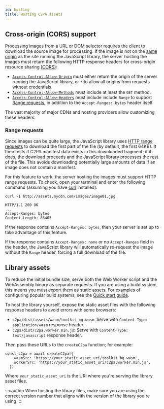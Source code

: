 ```yaml
---
id: hosting
title: Hosting C2PA assets
---
```



<Deprecation name="deprecation" />

## Cross-origin (CORS) support

Processing images from a URL or DOM selector requires the
client to download the source image for processing. If the image is not on the [same origin](https://developer.mozilla.org/en-US/docs/Web/Security/Same-origin_policy) as the site running the JavaScript library, the server hosting the images must return the following HTTP response headers for cross-origin resource sharing [(CORS)](https://developer.mozilla.org/en-US/docs/Web/HTTP/CORS):

- [`Access-Control-Allow-Origin`](https://developer.mozilla.org/en-US/docs/Web/HTTP/Headers/Access-Control-Allow-Origin) must either return the origin of the server running the JavaScript library, or `*` to allow all origins from requests without credentials.
- [`Access-Control-Allow-Methods`](https://developer.mozilla.org/en-US/docs/Web/HTTP/Headers/Access-Control-Allow-Methods) must include at least the `GET` method.
- [`Access-Control-Allow-Headers`](https://developer.mozilla.org/en-US/docs/Web/HTTP/Headers/Access-Control-Allow-Headers) must include include `Range` to support [Range requests](#range-requests), in addition to the `Accept-Ranges: bytes` header itself.

The vast majority of major CDNs and hosting providers allow customizing these headers.

### Range requests

Since images can be quite large, the JavaScript library uses [HTTP range requests](https://developer.mozilla.org/en-US/docs/Web/HTTP/Range_requests) to download the first part of the file (by default, the first 64KB). It then tests if C2PA manifest data exists in this downloaded fragment; if it does, the download proceeds and the JavaScript library processes the rest of the file. This avoids downloading potentially large amounts of data if an image does not contain a manifest.

For this feature to work, the server hosting the images must support HTTP range requests. To check, open
your terminal and enter the following command (assuming you have [curl](https://curl.se/) installed):

```shell
curl -I http://assets.mycdn.com/images/image01.jpg

HTTP/1.1 200 OK
...
Accept-Ranges: bytes
Content-Length: 86405
```

If the response contains `Accept-Ranges: bytes`, then your server is set up to take advantage of this feature.

If the response contains `Accept-Ranges: none` or no `Accept-Ranges` field in the header, the JavaScript library will automatically re-request the image without the `Range` header, forcing a full download of the file.

## Library assets

To reduce the initial bundle size, serve both the Web Worker script and the WebAssembly binary as separate
requests. If you are using a build system, this means you must export them as static assets. For
examples of configuring popular build systems, see the [Quick start guide](../getting-started/quick-start#bringing-in-the-library).

To host the library yourself, expose the static asset files with the following response headers to avoid errors with some browsers:

- `c2pa/dist/assets/wasm/toolkit_bg.wasm`: Serve with `Content-Type: application/wasm` response header.
- `c2pa/dist/c2pa.worker.min.js`: Serve with `Content-Type: text/javascript` response header.

Then pass these URLs to the `createC2pa` function; for example:

```
const c2pa = await createC2pa({
    wasmSrc: 'https://your_static_asset_uri/toolkit_bg.wasm',
    workerSrc: 'https://your_static_asset_uri/c2pa.worker.min.js',
  })
```

Where `your_static_asset_uri` is the URI where you're serving the library asset files.

:::caution
When hosting the library files, make sure you are using the correct version number that aligns with the version of the library you're using.
:::
